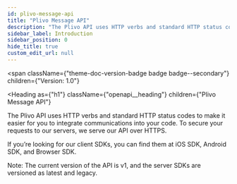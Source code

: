 ```yaml
---
id: plivo-message-api
title: "Plivo Message API"
description: "The Plivo API uses HTTP verbs and standard HTTP status codes to make it easier for you to integrate communications into your code. To secure your requests to our servers, we serve our API over HTTPS."
sidebar_label: Introduction
sidebar_position: 0
hide_title: true
custom_edit_url: null
---
```



<span
  className={"theme-doc-version-badge badge badge--secondary"}
  children={"Version: 1.0"}
>
</span>

<Heading
  as={"h1"}
  className={"openapi__heading"}
  children={"Plivo Message API"}
>
</Heading>



The Plivo API uses HTTP verbs and standard HTTP status codes to make it easier for you to integrate communications into your code. To secure your requests to our servers, we serve our API over HTTPS.

If you’re looking for our client SDKs, you can find them at iOS SDK, Android SDK, and Browser SDK.

Note: The current version of the API is v1, and the server SDKs are versioned as latest and legacy.



      